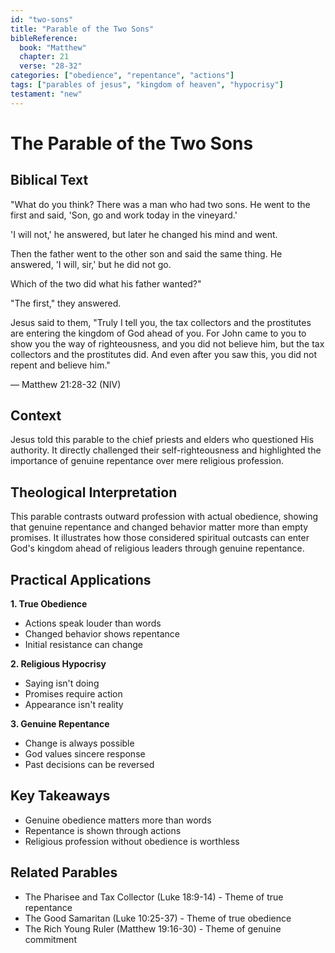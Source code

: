 ```yaml
---
id: "two-sons"
title: "Parable of the Two Sons"
bibleReference:
  book: "Matthew"
  chapter: 21
  verse: "28-32"
categories: ["obedience", "repentance", "actions"]
tags: ["parables of jesus", "kingdom of heaven", "hypocrisy"]
testament: "new"
---
```


# The Parable of the Two Sons

## Biblical Text

"What do you think? There was a man who had two sons. He went to the first and said, 'Son, go and work today in the vineyard.'

'I will not,' he answered, but later he changed his mind and went.

Then the father went to the other son and said the same thing. He answered, 'I will, sir,' but he did not go.

Which of the two did what his father wanted?"

"The first," they answered.

Jesus said to them, "Truly I tell you, the tax collectors and the prostitutes are entering the kingdom of God ahead of you. For John came to you to show you the way of righteousness, and you did not believe him, but the tax collectors and the prostitutes did. And even after you saw this, you did not repent and believe him."

— Matthew 21:28-32 (NIV)

## Context

Jesus told this parable to the chief priests and elders who questioned His authority. It directly challenged their self-righteousness and highlighted the importance of genuine repentance over mere religious profession.

## Theological Interpretation

This parable contrasts outward profession with actual obedience, showing that genuine repentance and changed behavior matter more than empty promises. It illustrates how those considered spiritual outcasts can enter God's kingdom ahead of religious leaders through genuine repentance.

## Practical Applications

**1. True Obedience**
- Actions speak louder than words
- Changed behavior shows repentance
- Initial resistance can change

**2. Religious Hypocrisy**
- Saying isn't doing
- Promises require action
- Appearance isn't reality

**3. Genuine Repentance**
- Change is always possible
- God values sincere response
- Past decisions can be reversed

## Key Takeaways

- Genuine obedience matters more than words
- Repentance is shown through actions
- Religious profession without obedience is worthless

## Related Parables

- The Pharisee and Tax Collector (Luke 18:9-14) - Theme of true repentance
- The Good Samaritan (Luke 10:25-37) - Theme of true obedience
- The Rich Young Ruler (Matthew 19:16-30) - Theme of genuine commitment 